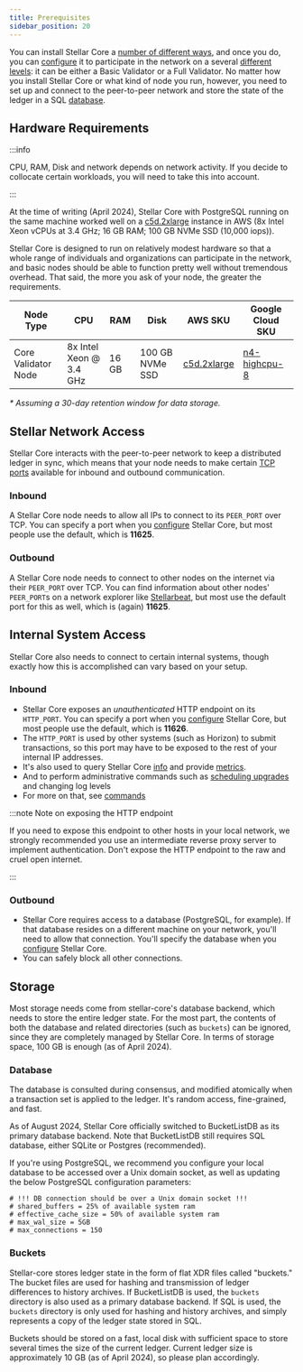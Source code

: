 ```yaml
---
title: Prerequisites
sidebar_position: 20
---
```


You can install Stellar Core a [number of different ways](./installation.mdx), and once you do, you can [configure](./configuring.mdx) it to participate in the network on a several [different levels](../README.mdx#types-of-nodes): it can be either a Basic Validator or a Full Validator. No matter how you install Stellar Core or what kind of node you run, however, you need to set up and connect to the peer-to-peer network and store the state of the ledger in a SQL [database](./configuring.mdx#database).

## Hardware Requirements

:::info

CPU, RAM, Disk and network depends on network activity. If you decide to collocate certain workloads, you will need to take this into account.

:::

At the time of writing (April 2024), Stellar Core with PostgreSQL running on the same machine worked well on a [c5d.2xlarge](https://aws.amazon.com/ec2/instance-types/c5/) instance in AWS (8x Intel Xeon vCPUs at 3.4 GHz; 16 GB RAM; 100 GB NVMe SSD (10,000 iops)).

Stellar Core is designed to run on relatively modest hardware so that a whole range of individuals and organizations can participate in the network, and basic nodes should be able to function pretty well without tremendous overhead. That said, the more you ask of your node, the greater the requirements.

| Node Type | CPU | RAM | Disk | AWS SKU | Google Cloud SKU |
| --- | --- | --- | --- | --- | --- |
| Core Validator Node | 8x Intel Xeon @ 3.4 GHz | 16 GB | 100 GB NVMe SSD | [c5d.2xlarge] | [n4-highcpu-8] |

_\* Assuming a 30-day retention window for data storage._

## Stellar Network Access

Stellar Core interacts with the peer-to-peer network to keep a distributed ledger in sync, which means that your node needs to make certain [TCP ports](https://en.wikipedia.org/wiki/Transmission_Control_Protocol#TCP_ports) available for inbound and outbound communication.

### Inbound

A Stellar Core node needs to allow all IPs to connect to its `PEER_PORT` over TCP. You can specify a port when you [configure] Stellar Core, but most people use the default, which is **11625**.

### Outbound

A Stellar Core node needs to connect to other nodes on the internet via their `PEER_PORT` over TCP. You can find information about other nodes' `PEER_PORT`s on a network explorer like [Stellarbeat](https://stellarbeat.io/), but most use the default port for this as well, which is (again) **11625**.

## Internal System Access

Stellar Core also needs to connect to certain internal systems, though exactly how this is accomplished can vary based on your setup.

### Inbound

- Stellar Core exposes an _unauthenticated_ HTTP endpoint on its `HTTP_PORT`. You can specify a port when you [configure] Stellar Core, but most people use the default, which is **11626**.
- The `HTTP_PORT` is used by other systems (such as Horizon) to submit transactions, so this port may have to be exposed to the rest of your internal IP addresses.
- It's also used to query Stellar Core [info](./commands.mdx) and provide [metrics](./monitoring.mdx).
- And to perform administrative commands such as [scheduling upgrades](./network-upgrades.mdx) and changing log levels
- For more on that, see [commands](./commands.mdx)

:::note Note on exposing the HTTP endpoint

If you need to expose this endpoint to other hosts in your local network, we strongly recommended you use an intermediate reverse proxy server to implement authentication. Don't expose the HTTP endpoint to the raw and cruel open internet.

:::

### Outbound

- Stellar Core requires access to a database (PostgreSQL, for example). If that database resides on a different machine on your network, you'll need to allow that connection. You'll specify the database when you [configure] Stellar Core.
- You can safely block all other connections.

## Storage

Most storage needs come from stellar-core's database backend, which needs to store the entire ledger state. For the most part, the contents of both the database and related directories (such as `buckets`) can be ignored, since they are completely managed by Stellar Core. In terms of storage space, 100 GB is enough (as of April 2024).

### Database

The database is consulted during consensus, and modified atomically when a transaction set is applied to the ledger. It's random access, fine-grained, and fast.

As of August 2024, Stellar Core officially switched to BucketListDB as its primary database backend. Note that BucketListDB still requires SQL database, either SQLite or Postgres (recommended).

If you're using PostgreSQL, we recommend you configure your local database to be accessed over a Unix domain socket, as well as updating the below PostgreSQL configuration parameters:

```text
# !!! DB connection should be over a Unix domain socket !!!
# shared_buffers = 25% of available system ram
# effective_cache_size = 50% of available system ram
# max_wal_size = 5GB
# max_connections = 150
```

### Buckets

Stellar-core stores ledger state in the form of flat XDR files called "buckets." The bucket files are used for hashing and transmission of ledger differences to history archives. If BucketListDB is used, the `buckets` directory is also used as a primary database backend. If SQL is used, the `buckets` directory is only used for hashing and history archives, and simply represents a copy of the ledger state stored in SQL.

Buckets should be stored on a fast, local disk with sufficient space to store several times the size of the current ledger. Current ledger size is approximately 10 GB (as of April 2024), so please plan accordingly.

[configure]: ./configuring.mdx
[c5d.2xlarge]: https://aws.amazon.com/ec2/instance-types/c5/
[n4-highcpu-8]: https://cloud.google.com/compute/docs/general-purpose-machines#n4-highcpu

